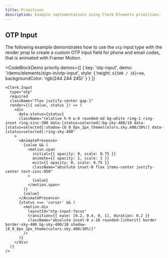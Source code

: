 ```yaml
---
title: Primitives
description: Example implementations using Clerk Elements primitives.
---
```


## OTP Input

The following example demonstrates how to use the `otp` input type with the render prop to create a custom OTP input field for phone and email codes, that is animated with Framer Motion.

<CodeBlockDemo
  priority
  demos={[
  {
    key: 'otp-input',
    demo: '/demo/elements/sign-in/otp-input',
    style: {
      height: `${500 / 16}rem`,
      backgroundColor: 'rgb(244 244 245)'
    }
  }
]}
>
  ```tsx {{ title: 'OTP Input', collapsible: true }}
  <Clerk.Input
    type="otp"
    required
    className="flex justify-center gap-1"
    render={({ value, status }) => (
      <div
        data-status={status}
        className="relative h-9 w-8 rounded-md bg-white ring-1 ring-inset ring-zinc-300 data-[status=selected]:bg-sky-400/10 data-[status=selected]:shadow-[0_0_8px_2px_theme(colors.sky.400/30%)] data-[status=selected]:ring-sky-400"
      >
        <AnimatePresence>
          {value && (
            <motion.span
              initial={{ opacity: 0, scale: 0.75 }}
              animate={{ opacity: 1, scale: 1 }}
              exit={{ opacity: 0, scale: 0.75 }}
              className="absolute inset-0 flex items-center justify-center text-zinc-950"
            >
              {value}
            </motion.span>
          )}
          {value}
        </AnimatePresence>
        {status === 'cursor' && (
          <motion.div
            layoutId="otp-input-focus"
            transition={{ ease: [0.2, 0.4, 0, 1], duration: 0.2 }}
            className="absolute inset-0 z-10 rounded-[inherit] border border-sky-400 bg-sky-400/10 shadow-[0_0_8px_2px_theme(colors.sky.400/30%)]"
          />
        )}
      </div>
    )}
  />
  ```
</CodeBlockDemo>
